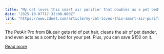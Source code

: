 ```yaml
---
title: "My cat loves this smart air purifier that doubles as a pet bed"
date: "2025-10-07T17:33:00.000Z"
link: "https://www.zdnet.com/article/my-cat-loves-this-smart-air-purifier-that-doubles-as-a-pet-bed/"
---
```


The PetAir Pro from Blueair gets rid of pet hair, cleans the air of pet dander, and even acts as a comfy bed for your pet. Plus, you can save $150 on it.

[Read more](https://www.zdnet.com/article/my-cat-loves-this-smart-air-purifier-that-doubles-as-a-pet-bed/)
